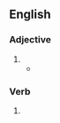 ==English==

===Adjective===
{{en-adj}}

# {{rfdef|en}}
#*{{quote-web|en|June 14 2021|work=BBC Sport|author=Scott Mullen|url=https://www.bbc.com/sport/football/51197776|title=Scotland 0-2 Czech Republic|passage=Scotland's first match at a men's major finals in 23 years ended in anguish after Patrik Schick's incredible halfway-line goal helped the Czech Republic inflict a '''deflating''' opening Euro 2020 defeat at Hampden.}}

===Verb===
{{head|en|verb form}}

# {{present participle of|en|deflate|nocat=1}}